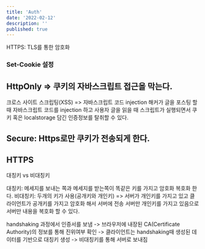 ```yaml
---
title: 'Auth'
date: '2022-02-12'
description: ''
published: true
---
```


HTTPS:  TLS를 통한 암호화

### Set-Cookie 설정

## HttpOnly => 쿠키의 자바스크립트 접근을 막는다.
크로스 사이트 스크립팅(XSS) => 자바스크립트 코드 injection
해커가 글을 포스팅 할 때 자바스크립트 코드를 injection 하고 사용자 글을 읽을 때 스크립트가 실행되면서 쿠키 혹은 localstorage 담긴 
인증정보를 탈취할 수 있다. 

## Secure: Https로만 쿠키가 전송되게 한다.

## HTTPS
대칭키 vs 비대칭키

대칭키: 메세지를 보내는 쪽과 메세지를 받는쪽이 똑같은 키를 가지고 암호화 복호화 한다.
비대칭키: 두개의 키가 사용(공개키와 개인키) => 서버가 개인키를 가지고 있고 클라이언트가 공개키를 가지고 암호화 해서 서버에 전송
서버만 개인키를 가지고 있음으로 서버만 내용을 복호화 할 수 있다.

handshaking 과정에서 인증서를 보냄 -> 브라우저에 내장된 CA(Certificate Authority)의 정보를 통해 진위여부 확인
-> 클라이언트는 handshaking때 생성된 데이터를 기반으로 대칭키 생성 -> 비대칭키를 통해 서버로 보내짐
